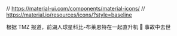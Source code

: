 // https://material-ui.com/components/material-icons/
// https://material.io/resources/icons/?style=baseline

根据 TMZ 报道，前湖人球星科比-布莱恩特在一起直升机 🚁 事故中去世
